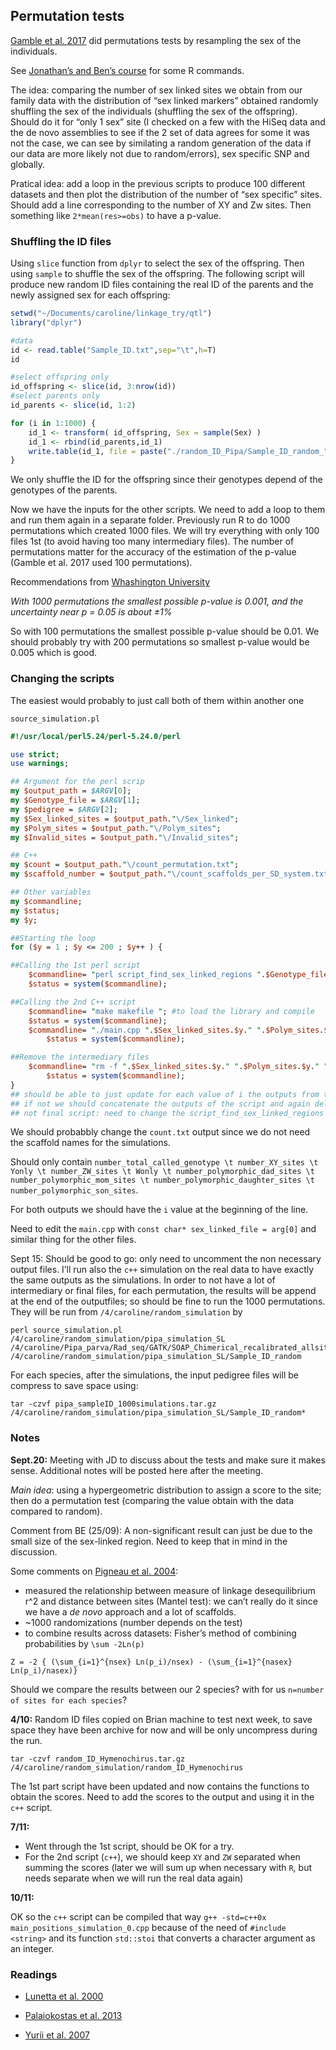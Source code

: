## Permutation tests
[Gamble et al. 2017](http://ac.els-cdn.com/S096098221730711X/1-s2.0-S096098221730711X-main.pdf?_tid=96291c02-972e-11e7-af1e-00000aacb35f&acdnat=1505161380_c7581d4fa26a658549dbc193e697af07) did permutations tests by resampling the sex of the individuals.

See [Jonathan's and Ben's course](https://mac-theobio.github.io/QMEE/permutation_examples.html) for some R commands.

The idea: comparing the number of sex linked sites we obtain from our family data with the distribution of "sex linked markers" obtained randomly shuffling the sex of the individuals (shuffling the sex of the offspring). Should do it for "only 1 sex" site (I checked on a few with the HiSeq data and the de novo assemblies to see if the 2 set of data agrees for some it was not the case, we can see by similating a random generation of the data if our data are more likely not due to random/errors), sex specific SNP and globally.

Pratical idea: add a loop in the previous scripts to produce 100 different datasets and then plot the distribution of the number of "sex specific" sites. Should add a line corresponding to the number of XY and Zw sites. Then something like `2*mean(res>=obs)` to have a p-value. 

### Shuffling the ID files 
Using `slice` function from `dplyr` to select the sex of the offspring. Then using `sample` to shuffle the sex of the offspring. The following script will produce new random ID files containing the real ID of the parents and the newly assigned sex for each offspring:
```R
setwd("~/Documents/caroline/linkage_try/qtl")
library("dplyr")

#data
id <- read.table("Sample_ID.txt",sep="\t",h=T)
id

#select offspring only
id_offspring <- slice(id, 3:nrow(id))
#select parents only
id_parents <- slice(id, 1:2)

for (i in 1:1000) {
	id_1 <- transform( id_offspring, Sex = sample(Sex) )
	id_1 <- rbind(id_parents,id_1)
	write.table(id_1, file = paste("./random_ID_Pipa/Sample_ID_random_",i,".txt", sep=""), sep = "\t",quote=F,row.names =F)
}
```
We only shuffle the ID for the offspring since their genotypes depend of the genotypes of the parents.

Now we have the inputs for the other scripts. We need to add a loop to them and run them again in a separate folder. Previously run R to do 1000 permutations which created 1000 files. We will try everything with only 100 files 1st (to avoid having too many intermediary files). The number of permutations matter for the accuracy of the estimation of the p-value (Gamble et al. 2017 used 100 permutations). 

Recommendations from [Whashington University](http://faculty.washington.edu/kenrice/sisg/SISG-08-06.pdf)

*With 1000 permutations the smallest possible p-value is 0.001, and the uncertainty near p = 0.05  is about ±1%*

So with 100 permutations the smallest possible p-value should be 0.01. We should probably try with 200 permutations so smallest p-value would be 0.005 which is good. 

### Changing the scripts

The easiest would probably to just call both of them within another one

`source_simulation.pl`
```perl
#!/usr/local/perl5.24/perl-5.24.0/perl

use strict;
use warnings;

## Argument for the perl scrip
my $output_path = $ARGV[0];
my $Genotype_file = $ARGV[1];
my $pedigree = $ARGV[2];
my $Sex_linked_sites = $output_path."\/Sex_linked";
my $Polym_sites = $output_path."\/Polym_sites";
my $Invalid_sites = $output_path."\/Invalid_sites";

## C++ 
my $count = $output_path."\/count_permutation.txt";
my $scaffold_number = $output_path."\/count_scaffolds_per_SD_system.txt";

## Other variables
my $commandline;
my $status;
my $y;

##Starting the loop
for ($y = 1 ; $y <= 200 ; $y++ ) {

##Calling the 1st perl script
	$commandline= "perl script_find_sex_linked_regions ".$Genotype_file." ".$pedigree."_".$y.".txt ".$Sex_linked_sites.$y." ".$Polym_sites.$y." ".$Invalid_sites.$y;
	$status = system($commandline);

##Calling the 2nd C++ script
	$commandline= "make makefile "; #to load the library and compile
	$status = system($commandline);
	$commandline= "./main.cpp ".$Sex_linked_sites.$y." ".$Polym_sites.$y." ".$Genotype_file." ".$count.$y" ".$scaffold_number." ".$y; 
        $status = system($commandline);

##Remove the intermediary files
	$commandline= "rm -f ".$Sex_linked_sites.$y." ".$Polym_sites.$y." ".$Invalid_sites.$y;
        $status = system($commandline); 
}
## should be able to just update for each value of i the outputs from the c++ script and only have 2 final files if yes we can directly do the 1000 permutations 
## if not we should concatenate the outputs of the script and again delete the intermediary files
## not final script: need to change the script_find_sex_linked_regions and the main.cpp to have the input and output files as arguments and also see if concatenation necessary
```
We should probabbly change the `count.txt` output since we do not need the scaffold names for the simulations.

Should only contain `number_total_called_genotype \t number_XY_sites \t Yonly \t number_ZW_sites \t Wonly \t number_polymorphic_dad_sites \t number_polymorphic_mom_sites \t number_polymorphic_daughter_sites \t number_polymorphic_son_sites`. 

For both outputs we should have the `i` value at the beginning of the line. 

Need to edit the `main.cpp` with `const char* sex_linked_file = arg[0]` and similar thing for the other files. 

Sept 15: Should be good to go: only need to uncomment the non necessary output files. I'll run also the `c++` simulation on the real data to have exactly the same outputs as the simulations. In order to not have a lot of intermediary or final files, for each permutation, the results will be append at the end of the outputfiles; so should be fine to run the 1000 permutations.
They will be run from `/4/caroline/random_simulation` by 

```
perl source_simulation.pl /4/caroline/random_simulation/pipa_simulation_SL /4/caroline/Pipa_parva/Rad_seq/GATK/SOAP_Chimerical_recalibrated_allsites_Phred20_HardFilteringSNP_filtered.tab /4/caroline/random_simulation/pipa_simulation_SL/Sample_ID_random
``` 
For each species, after the simulations, the input pedigree files will be compress to save space using:
```
tar -czvf pipa_sampleID_1000simulations.tar.gz /4/caroline/random_simulation/pipa_simulation_SL/Sample_ID_random*
``` 

### Notes
**Sept.20:** Meeting with JD to discuss about the tests and make sure it makes sense. Additional notes will be posted here after the meeting.

*Main idea*: using a hypergeometric distribution to assign a score to the site; then do a permutation test (comparing the value obtain with the data compared to random).

Comment from BE (25/09): A non-significant result can just be due to the small size of the sex-linked region. Need to keep that in mind in the discussion.

Some comments on [Pigneau et al. 2004](https://academic.oup.com/mbe/article-lookup/doi/10.1093/molbev/msh244):

- measured the relationship between measure of linkage desequilibrium r^2 and distance between sites (Mantel test): we can't really do it since we have a *de novo* approach and a lot of scaffolds.
- ~1000 randomizations (number depends on the test)
- to combine results across datasets: Fisher's method of combining probabilities by `\sum -2Ln(p)`
```
Z = -2 { (\sum_{i=1}^{nsex} Ln(p_i)/nsex) - (\sum_{i=1}^{nasex} Ln(p_i)/nasex)}
```
Should we compare the results between our 2 species? with for us `n=number of sites for each species`?

**4/10:** Random ID files copied on Brian machine to test next week, to save space they have been archive for now and will be only uncompress during the run.
```
tar -czvf random_ID_Hymenochirus.tar.gz /4/caroline/random_simulation/random_ID_Hymenochirus
```
The 1st part script have been updated and now contains the functions to obtain the scores. Need to add the scores to the output and using it in the `c++` script. 

**7/11:** 

- Went through the 1st script, should be OK for a try.
- For the 2nd script (`c++`), we should keep `XY` and `ZW` separated when summing the scores (later we will sum up when necessary with `R`, but needs separate when we will run the real data again)

**10/11:**

OK so the `c++` script can be compiled that way `g++ -std=c++0x main_positions_simulation_0.cpp ` because of the need of `#include <string>` and its function `std::stoi` that converts a character argument as an integer.

### Readings 

- [Lunetta et al. 2000](http://www.sciencedirect.com/science/article/pii/S000292970763434X)

- [Palaiokostas et al. 2013](https://bmcgenomics.biomedcentral.com/articles/10.1186/1471-2164-14-566)

- [Yurii et al. 2007](http://www.genetics.org/content/177/1/577)

